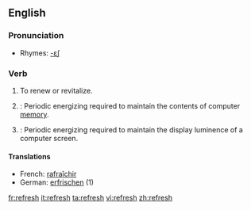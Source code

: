 ==English==

===Pronunciation===
*Rhymes: [[Rhymes:English:-ɛʃ|-ɛʃ]]

===Verb===
{{en-verb|refresh|es}}

# To renew or revitalize.
# {{computing}}: Periodic energizing required to maintain the contents of computer [[memory]].
# {{computing}}: Periodic energizing required to maintain the display luminence of a computer screen.<!--Or TV screen, or portable DVD player, or... -->

====Translations====
{{top}}
*French: [[rafraîchir]]
*German: [[erfrischen]] (1)
{{mid}}
{{bottom}}

[[fr:refresh]]
[[it:refresh]]
[[ta:refresh]]
[[vi:refresh]]
[[zh:refresh]]